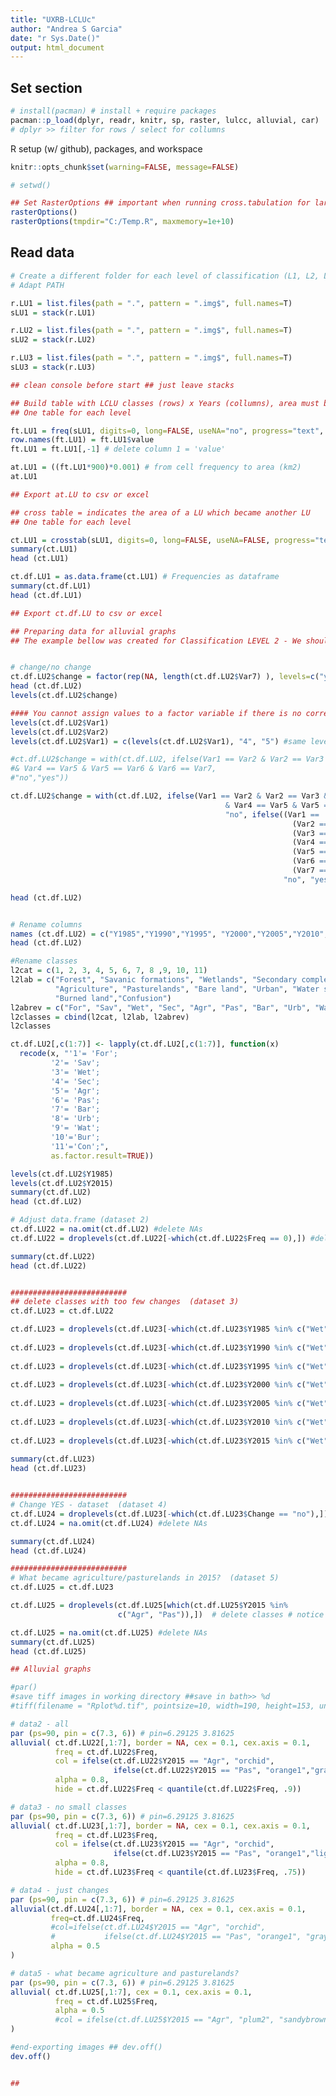 ```yaml
---
title: "UXRB-LCLUc"
author: "Andrea S Garcia"
date: "r Sys.Date()"
output: html_document
---
```


## Set section  
```r

# install(pacman) # install + require packages
pacman::p_load(dplyr, readr, knitr, sp, raster, lulcc, alluvial, car) 
# dplyr >> filter for rows / select for collumns

```

R setup (w/ github), packages, and workspace
```r

knitr::opts_chunk$set(warning=FALSE, message=FALSE)

```

```r

# setwd()

## Set RasterOptions ## important when running cross.tabulation for large datasets
rasterOptions()
rasterOptions(tmpdir="C:/Temp.R", maxmemory=1e+10)

```

## Read data
```r

# Create a different folder for each level of classification (L1, L2, L3). It make easy to import rasters.
# Adapt PATH

r.LU1 = list.files(path = ".", pattern = ".img$", full.names=T)
sLU1 = stack(r.LU1)

r.LU2 = list.files(path = ".", pattern = ".img$", full.names=T)
sLU2 = stack(r.LU2)

r.LU3 = list.files(path = ".", pattern = ".img$", full.names=T)
sLU3 = stack(r.LU3)

## clean console before start ## just leave stacks

```


```r

## Build table with LCLU classes (rows) x Years (collumns), area must be in km2
## One table for each level

ft.LU1 = freq(sLU1, digits=0, long=FALSE, useNA="no", progress="text", merge = TRUE)
row.names(ft.LU1) = ft.LU1$value
ft.LU1 = ft.LU1[,-1] # delete column 1 = 'value'

at.LU1 = ((ft.LU1*900)*0.001) # from cell frequency to area (km2)
at.LU1

## Export at.LU to csv or excel

```


```r

## cross table = indicates the area of a LU which became another LU 
## One table for each level

ct.LU1 = crosstab(sLU1, digits=0, long=FALSE, useNA=FALSE, progress="text")
summary(ct.LU1)
head (ct.LU1)

ct.df.LU1 = as.data.frame(ct.LU1) # Frequencies as dataframe
summary(ct.df.LU1)
head (ct.df.LU1)

## Export ct.df.LU to csv or excel

```


```r

## Preparing data for alluvial graphs
## The example bellow was created for Classification LEVEL 2 - We should also adapt the code for level 1 and level 3


# change/no change
ct.df.LU2$change = factor(rep(NA, length(ct.df.LU2$Var7) ), levels=c("yes", "no") ) 
head (ct.df.LU2)
levels(ct.df.LU2$change)

#### You cannot assign values to a factor variable if there is no corresponding 'level' in the factor attributes.
levels(ct.df.LU2$Var1)
levels(ct.df.LU2$Var2)
levels(ct.df.LU2$Var1) = c(levels(ct.df.LU2$Var1), "4", "5") #same levels for every Var

#ct.df.LU2$change = with(ct.df.LU2, ifelse(Var1 == Var2 & Var2 == Var3 & Var3 == Var4
#& Var4 == Var5 & Var5 == Var6 & Var6 == Var7,
#"no","yes"))

ct.df.LU2$change = with(ct.df.LU2, ifelse(Var1 == Var2 & Var2 == Var3 & Var3 == Var4
                                                & Var4 == Var5 & Var5 == Var6 & Var6 == Var7,
                                                "no", ifelse((Var1 == '1'| Var1 == '2')& 
                                                               (Var2 == '1'| Var2 == '2')&
                                                               (Var3 == '1'| Var3 == '2')&
                                                               (Var4 == '1'| Var4 == '2')&
                                                               (Var5 == '1'| Var5 == '2')&
                                                               (Var6 == '1'| Var6 == '2')&
                                                               (Var7 == '1'| Var7 == '2'),
                                                             "no", "yes")))

head (ct.df.LU2)


# Rename columns
names (ct.df.LU2) = c("Y1985","Y1990","Y1995", "Y2000","Y2005","Y2010","Y2015","Freq", "Change")
head (ct.df.LU2)

#Rename classes
l2cat = c(1, 2, 3, 4, 5, 6, 7, 8 ,9, 10, 11)
l2lab = c("Forest", "Savanic formations", "Wetlands", "Secondary complex",
          "Agriculture", "Pasturelands", "Bare land", "Urban", "Water surface",
          "Burned land","Confusion")
l2abrev = c("For", "Sav", "Wet", "Sec", "Agr", "Pas", "Bar", "Urb", "Wat","Bur","Con")
l2classes = cbind(l2cat, l2lab, l2abrev)
l2classes

ct.df.LU2[,c(1:7)] <- lapply(ct.df.LU2[,c(1:7)], function(x) 
  recode(x, "'1'= 'For';
         '2'= 'Sav';
         '3'= 'Wet';
         '4'= 'Sec';
         '5'= 'Agr';
         '6'= 'Pas';
         '7'= 'Bar';
         '8'= 'Urb';
         '9'= 'Wat';
         '10'='Bur';
         '11'='Con';",
         as.factor.result=TRUE))

levels(ct.df.LU2$Y1985)
levels(ct.df.LU2$Y2015)
summary(ct.df.LU2)
head (ct.df.LU2)

# Adjust data.frame (dataset 2)
ct.df.LU22 = na.omit(ct.df.LU2) #delete NAs
ct.df.LU22 = droplevels(ct.df.LU22[-which(ct.df.LU22$Freq == 0),]) #delete freq=0

summary(ct.df.LU22)
head (ct.df.LU22)


##########################
## delete classes with too few changes  (dataset 3)
ct.df.LU23 = ct.df.LU22

ct.df.LU23 = droplevels(ct.df.LU23[-which(ct.df.LU23$Y1985 %in% c("Wet", "Bar", "Sec",
                                                                           "Urb", "Wat","Bur","Con")),]) #delete classes
ct.df.LU23 = droplevels(ct.df.LU23[-which(ct.df.LU23$Y1990 %in% c("Wet", "Bar", "Sec",
                                                                           "Urb", "Wat","Bur","Con")),]) #delete classes
ct.df.LU23 = droplevels(ct.df.LU23[-which(ct.df.LU23$Y1995 %in% c("Wet", "Bar", "Sec",
                                                                           "Urb", "Wat","Bur","Con")),]) #delete classes
ct.df.LU23 = droplevels(ct.df.LU23[-which(ct.df.LU23$Y2000 %in% c("Wet", "Bar", "Sec",
                                                                           "Urb", "Wat","Bur","Con")),]) #delete classes
ct.df.LU23 = droplevels(ct.df.LU23[-which(ct.df.LU23$Y2005 %in% c("Wet", "Bar", "Sec",
                                                                           "Urb", "Wat","Bur","Con")),]) #delete classes
ct.df.LU23 = droplevels(ct.df.LU23[-which(ct.df.LU23$Y2010 %in% c("Wet", "Bar", "Sec",
                                                                           "Urb", "Wat","Bur","Con")),]) #delete classes
ct.df.LU23 = droplevels(ct.df.LU23[-which(ct.df.LU23$Y2015 %in% c("Wet", "Bar", "Sec",
                                                                           "Urb", "Wat","Bur","Con")),]) #deleted classes
summary(ct.df.LU23)
head (ct.df.LU23)


##########################
# Change YES - dataset  (dataset 4)
ct.df.LU24 = droplevels(ct.df.LU23[-which(ct.df.LU23$Change == "no"),]) #delete change=no
ct.df.LU24 = na.omit(ct.df.LU24) #delete NAs

summary(ct.df.LU24)
head (ct.df.LU24)

##########################
# What became agriculture/pasturelands in 2015?  (dataset 5) 
ct.df.LU25 = ct.df.LU23

ct.df.LU25 = droplevels(ct.df.LU25[which(ct.df.LU25$Y2015 %in% 
                        c("Agr", "Pas")),])  # delete classes # notice which instead of -which

ct.df.LU25 = na.omit(ct.df.LU25) #delete NAs
summary(ct.df.LU25)
head (ct.df.LU25)

```


```r


## Alluvial graphs

#par()
#save tiff images in working directory ##save in bath>> %d
#tiff(filename = "Rplot%d.tif", pointsize=10, width=190, height=153, units= "mm", res = 300, compression = 'lzw')

# data2 - all
par (ps=90, pin = c(7.3, 6)) # pin=6.29125 3.81625
alluvial( ct.df.LU22[,1:7], border = NA, cex = 0.1, cex.axis = 0.1, 
          freq = ct.df.LU22$Freq, 
          col = ifelse(ct.df.LU22$Y2015 == "Agr", "orchid",
                       ifelse(ct.df.LU22$Y2015 == "Pas", "orange1","gray")),
          alpha = 0.8,
          hide = ct.df.LU22$Freq < quantile(ct.df.LU22$Freq, .9))

# data3 - no small classes
par (ps=90, pin = c(7.3, 6)) # pin=6.29125 3.81625
alluvial( ct.df.LU23[,1:7], border = NA, cex = 0.1, cex.axis = 0.1, 
          freq = ct.df.LU23$Freq, 
          col = ifelse(ct.df.LU23$Y2015 == "Agr", "orchid",
                       ifelse(ct.df.LU23$Y2015 == "Pas", "orange1","lightgreen")),
          alpha = 0.8,
          hide = ct.df.LU23$Freq < quantile(ct.df.LU23$Freq, .75))

# data4 - just changes
par (ps=90, pin = c(7.3, 6)) # pin=6.29125 3.81625
alluvial(ct.df.LU24[,1:7], border = NA, cex = 0.1, cex.axis = 0.1,
         freq=ct.df.LU24$Freq,
         #col=ifelse(ct.df.LU24$Y2015 == "Agr", "orchid", 
         #           ifelse(ct.df.LU24$Y2015 == "Pas", "orange1", "gray")),
         alpha = 0.5
)

# data5 - what became agriculture and pasturelands?
par (ps=90, pin = c(7.3, 6)) # pin=6.29125 3.81625
alluvial( ct.df.LU25[,1:7], cex = 0.1, cex.axis = 0.1, 
          freq = ct.df.LU25$Freq, 
          alpha = 0.5
          #col = ifelse(ct.df.LU25$Y2015 == "Agr", "plum2", "sandybrown"), 
)

#end-exporting images ## dev.off()
dev.off()


## 

```